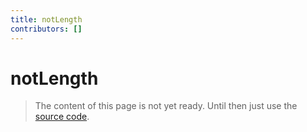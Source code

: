 ```yaml
---
title: notLength
contributors: []
---
```


# notLength

> The content of this page is not yet ready. Until then just use the [source code](https://github.com/fabian-hiller/valibot/blob/main/library/src/validations/notLength/notLength.ts).
